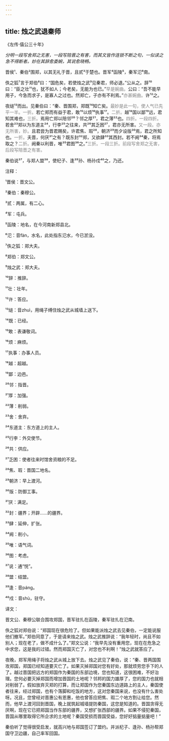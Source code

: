 ```yaml
---
---
---
```

title: 烛之武退秦师
---




《左传·僖公三十年》





*分明一段写舍郑之无害，一段写陪晋之有害，而其文皆作连锁不断之句，一似读之急不得断者。妙在其辞愈委婉，其说愈晓畅。*





晋侯¹、秦伯²围郑，以其无礼于晋，且贰³于楚也。晋军⁴函陵⁵，秦军氾⁶南。

佚之狐⁷言于郑伯⁸曰：“国危矣，若使烛之武⁹见秦君，师必退。”公从之。辞¹⁰曰：“臣之壮¹¹也，犹不如人；今老矣，无能为也已。”<font color=gray font-size=0.8rem>早是婉曲。</font>公曰：“吾不能早用子，今急而求子，是寡人之过也。然郑亡，子亦有不利焉。”<font color=gray font-size=0.8rem>亦甚婉曲。</font>许¹²之。

夜缒¹³而出。见秦伯曰：“秦、晋围郑，郑既¹⁴知亡矣。<font color=gray font-size=0.8rem>最妙是此一句，使人气已先平一半。一折。</font>若亡郑而有益于君，敢¹⁵以烦¹⁶执事¹⁷。<font color=gray font-size=0.8rem>二折。</font>越¹⁸国以鄙¹⁹远，君知其难也，<font color=gray font-size=0.8rem>三折。</font>焉用亡郑以陪邻²⁰？邻之厚²¹，君之薄²²也。<font color=gray font-size=0.8rem>四折。一段四折。</font>若舍²³郑以为东道主²⁴，行李²⁵之往来，共²⁶其乏困²⁷，君亦无所害。<font color=gray font-size=0.8rem>又一段。亦无所害，妙。</font>且君尝为晋君赐矣，许君焦、瑕²⁸，朝济²⁹而夕设版³⁰焉，君之所知也。<font color=gray font-size=0.8rem>一折。</font>夫晋，何厌³¹之有？既东封³²郑，又欲肆³³其西封。若不阙³⁴秦，将焉取之？<font color=gray font-size=0.8rem>二折。</font>阙秦以利晋，唯³⁵君图³⁶之。”<font color=gray font-size=0.8rem>三折。一段三折。前段写舍郑之无害，后段写陪晋之有害。</font>

秦伯说³⁷，与郑人盟³⁸，使杞子、逢³⁹孙、杨孙戍⁴⁰之，乃还。

注释：

¹晋侯：晋文公。

²秦伯：秦穆公。

³贰：两属，有二心。

⁴军：屯兵。

⁵函陵：地名，在今河南新郑县北。

⁶氾：音fàn，水名，此处指东氾水，今已淤没。

⁷佚之狐：郑大夫。

⁸郑伯：郑文公。

⁹烛之武：郑大夫。

¹⁰辞：推辞。

¹¹壮：壮年。

¹²许：答应。

¹³缒：音zhuì，用绳子缚住烛之武从城墙上送下。

¹⁴既：已经。

¹⁵敢：表谦敬词。

¹⁶烦：麻烦。

¹⁷执事：办事人员。

¹⁸越：超越。

¹⁹鄙：边邑。

²⁰邻：指晋。

²¹厚：加强。

²²薄：削弱。

²³舍：舍弃。

²⁴东道主：东方道上的主人。

²⁵行李：外交使节。

²⁶共：供应。

²⁷乏困：使者往来时馆舍资粮的不足。

²⁸焦、瑕：晋国二地名。

²⁹朝济：早上渡河。

³⁰版：防御工事。

³¹厌：满足。

³²封：疆界；开辟……的疆界。

³³肆：延伸，扩张。

³⁴阙：削小。

³⁵唯：语气词。

³⁶图：考虑。

³⁷说：通“悦”。

³⁸盟：结盟。

³⁹逢：音páng。

⁴⁰戍：音shù，驻守。

译文：

晋文公、秦穆公联合围攻郑国，晋军驻扎在函陵，秦军驻扎在氾南。

佚之狐对郑伯说：“郑国现在很危险了。但如果能派烛之武去见秦伯，一定能说服他们撤军。”郑伯同意了，于是请来烛之武。烛之武推辞说：“我年轻时，尚且不如别人；现在老了，做不成什么了。”郑文公说：“我早先没有重用您，现在在危急之中求您，这是我的过错。然而郑国灭亡了，对您也不利啊！”烛之武就答应了。

夜晚，郑军用绳子将烛之武从城上放下去。烛之武见了秦伯，说：“秦、晋两国围攻郑国，郑国已经知道要灭亡了。如果灭掉郑国对您有好处，那就烦劳您手下的人了。越过晋国把远方的郑国作为秦国的东部边境，您也知道，这很困难，不好治理。您何必要灭掉郑国而增加晋国的土地呢？邻邦的国力雄厚了，您的国力也就相对削弱了。假如放弃灭郑的打算，而让郑国作为您秦国东边道路上的主人，秦国使者往来，经过郑国，也有个落脚和吃饭的地方，这对您秦国来说，也没有什么害处呀。况且，您曾经对晋惠公有恩惠，他也曾答应把焦、瑕二个地方割让给您。然而，他早上渡河回到晋国，晚上就筑起城墙提防秦国，这您是知道的。晋国贪得无厌啊，现在它已把郑国当作东部的疆界，又想扩张西部的疆界。如果不侵犯秦国，晋国从哪里取得它所企求的土地呢？秦国受损而晋国受益，您好好掂量掂量吧！”

秦伯听了觉得很受启发，就高兴地与郑国签订了盟约。并派杞子、逢孙、杨孙帮郑国守卫边疆，自己率军回国。